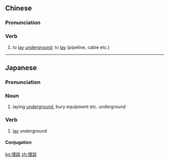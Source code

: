 {{also|埋设}}
==Chinese==
{{zh-forms|s=埋设}}

===Pronunciation===
{{zh-pron
|m=máishè
|mn=bâi-siat
|cat=v
}}

===Verb===
{{zh-verb}}

# to [[lay]] [[underground]]; to [[lay]] (pipeline, cable etc.)

----

==Japanese==
{{ja-kanjitab|まい|せつ|yomi=o}}

===Pronunciation===
{{ja-pron|まいせつ|y=o}}

===Noun===
{{ja-noun|まいせつ|tr=trans}}

# laying [[underground]], bury equipment etc. underground

===Verb===
{{ja-verb-suru|まいせつ|tr=trans}}

# [[lay]] underground

====Conjugation====
{{ja-suru|まいせつ}}

[[ko:埋設]]
[[zh:埋設]]
